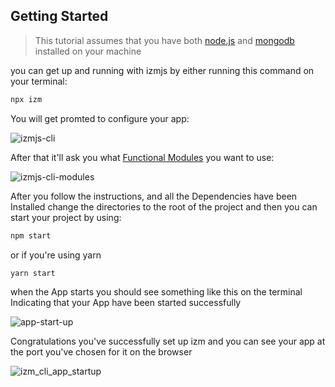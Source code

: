 ## Getting Started

> This tutorial assumes that you have both [node.js](https://nodejs.org/en/) and [mongodb](https://docs.mongodb.com/manual/reference/program/mongod/) installed on your machine

you can get up and running with izmjs by either running this command on your terminal:

```bash
npx izm
```

You will get promted to configure your app:

![izmjs-cli](./izm_cli_1.png)

After that it'll ask you what [Functional Modules](/functional-modules) you want to use:

![izmjs-cli-modules](./izm_cli_2.png)

After you follow the instructions, and all the Dependencies have been Installed change the directories to the root of the project and then you can start your project by using:

```bash
npm start
```

or if you're using yarn

```bash
yarn start
```

when the App starts you should see something like this on the terminal Indicating that your App have been started successfully

![app-start-up](./izm_cli_6.png)

Congratulations you've successfully set up izm and you can see your app at the port you've chosen for it on the browser

![izm_cli_app_startup](./izm_cli_app_startup.png)

